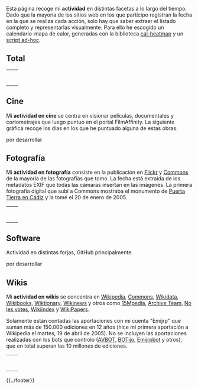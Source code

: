{{headerheatmap|1=Actividad}}
<!--
ideas para añadir a actividad:
* hacer un total
* subsecciones para:
** wikis (actual)
** cine (Filmaffinity)
** fotografía (flickr&commons)
** twitter (log descargable)
** forjas (github)

-->
Esta página recoge mi '''actividad''' en distintas facetas a lo largo del tiempo. Dado que la mayoría de los sitios web en los que participo registran la fecha en la que se realiza cada acción, solo hay que saber extraer el listado completo y representarlas visualmente. Para ello he escogido un calendario-mapa de calor, generadas con la biblioteca [https://github.com/kamisama/cal-heatmap cal-heatmap] y un [https://github.com/emijrp/emijrp.github.io/blob/master/actividad.py script ad-hoc].

== Total ==

<center>
<table style="text-align: center;">
<tr style="margin-bottom:20px;"><td><div id="actividad-total-2005"></div></td><td><div id="actividad-total-2006"></div></td></tr>
<tr><td><div id="actividad-total-2007"></div></td><td><div id="actividad-total-2008"></div></td></tr>
<tr><td><div id="actividad-total-2009"></div></td><td><div id="actividad-total-2010"></div></td></tr>
<tr><td><div id="actividad-total-2011"></div></td><td><div id="actividad-total-2012"></div></td></tr>
<tr><td><div id="actividad-total-2013"></div></td><td><div id="actividad-total-2014"></div></td></tr>
<tr><td><div id="actividad-total-2015"></div></td><td valign=top><div id="actividad-total-2016"></div></td></tr>
<tr><td><div id="actividad-total-2017"></div></td><td valign=top><div id="actividad-total-2018"></div></td></tr>
</table>
</center>

<script type="text/javascript">
var highlights = new Array();
highlights[2005] = [ new Date(2005, 0, 20) ];
highlights[2006] = [ ];
highlights[2007] = [ ];
highlights[2008] = [ ];
highlights[2009] = [ ];
highlights[2010] = [ ];
highlights[2011] = [ ];
highlights[2012] = [ ];
highlights[2013] = [ ];
highlights[2014] = [ ];
highlights[2015] = [ ];
highlights[2016] = [ ];
highlights[2017] = [ ];
highlights[2018] = [ ];

var years = new Array();
moment.lang("es");
for (i = 2005; i <= 2017; i++) {
    displaylegend = i == 2017;
    years[i] = new CalHeatMap();
    years[i].init({
        itemSelector: "#actividad-total-"+i, 
        itemName: ["acción", "acciones"], 
        domain: "year", 
        subDomain: "day", 
        data: "actividad-total.json", 
        start: new Date(i, 0), 
        weekStartOnMonday: true, 
        highlight: highlights[i], 
        cellSize: 10, 
        range: 1, 
        displayLegend: displaylegend,
        legend: [20, 40, 60, 80], 
        legendTitleFormat: {
            lower: "Menos de {min} {name}",
            inner: "Entre {down} y {up} {name}",
            upper: "Más de {max} {name}"
        },
        subDomainDateFormat:  function(date) {
            return moment(date).format("LL");
        }, 
        subDomainTextFormat: function(date, value) {
            if (value > 80) {
                return ;
            } else {
                return value;
            }
        }, 
    });
}
</script>

== Cine ==

Mi '''actividad en cine''' se centra en visionar películas, documentales y cortometrajes que luego puntuo en el portal FilmAffinity. La siguiente gráfica recoge los días en los que he puntuado alguna de estas obras.

por desarrollar

== Fotografía ==

Mi '''actividad en fotografía''' consiste en la publicación en [https://www.flickr.com/photos/emijrp/ Flickr] y [https://commons.wikimedia.org/w/index.php?title=Special:ListFiles/Emijrp&ilshowall=1 Commons] de la mayoría de las fotografías que tomo. La fecha está extraida de los metadatos EXIF que todas las cámaras insertan en las imágenes. La primera fotografía digital que subí a Commons mostraba el monumento de [https://commons.wikimedia.org/wiki/File:Cadiz_Puertas_de_tierra20-01-2005.jpg Puerta Tierra en Cádiz] y la tomé el 20 de enero de 2005.

<center>
<table style="text-align: center;">
<tr style="margin-bottom:20px;"><td><div id="actividad-foto-2005"></div></td><td><div id="actividad-foto-2006"></div></td></tr>
<tr><td><div id="actividad-foto-2007"></div></td><td><div id="actividad-foto-2008"></div></td></tr>
<tr><td><div id="actividad-foto-2009"></div></td><td><div id="actividad-foto-2010"></div></td></tr>
<tr><td><div id="actividad-foto-2011"></div></td><td><div id="actividad-foto-2012"></div></td></tr>
<tr><td><div id="actividad-foto-2013"></div></td><td><div id="actividad-foto-2014"></div></td></tr>
<tr><td><div id="actividad-foto-2015"></div></td><td valign=top><div id="actividad-foto-2016"></div></td></tr>
<tr><td><div id="actividad-foto-2017"></div></td><td valign=top><div id="actividad-foto-2018"></div></td></tr>
</table>
</center>

<script type="text/javascript">
var highlights = new Array();
highlights[2005] = [ new Date(2005, 0, 20) ];
highlights[2006] = [ ];
highlights[2007] = [ ];
highlights[2008] = [ ];
highlights[2009] = [ ];
highlights[2010] = [ ];
highlights[2011] = [ ];
highlights[2012] = [ ];
highlights[2013] = [ ];
highlights[2014] = [ ];
highlights[2015] = [ ];
highlights[2016] = [ ];
highlights[2017] = [ ];
highlights[2018] = [ ];

var years = new Array();
moment.lang("es");
for (i = 2005; i <= 2017; i++) {
    displaylegend = i == 2017;
    years[i] = new CalHeatMap();
    years[i].init({
        itemSelector: "#actividad-foto-"+i, 
        itemName: ["fotografía", "fotografías"], 
        domain: "year", 
        subDomain: "day", 
        data: "actividad-foto.json", 
        start: new Date(i, 0), 
        weekStartOnMonday: true, 
        highlight: highlights[i], 
        cellSize: 10, 
        range: 1, 
        displayLegend: displaylegend,
        legend: [20, 40, 60, 80], 
        legendTitleFormat: {
            lower: "Menos de {min} {name}",
            inner: "Entre {down} y {up} {name}",
            upper: "Más de {max} {name}"
        },
        subDomainDateFormat:  function(date) {
            return moment(date).format("LL");
        }, 
        subDomainTextFormat: function(date, value) {
            if (value > 80) {
                return ;
            } else {
                return value;
            }
        }, 
    });
}
</script>

== Software ==

Actividad en distintas forjas, GitHub principalmente.

por desarrollar

== Wikis ==

Mi '''actividad en wikis''' se concentra en [https://www.wikipedia.org Wikipedia], [https://commons.wikimedia.org Commons], [https://www.wikidata.org Wikidata], [https://es.wikibooks.org Wikibooks], [https://es.wiktionary.org Wiktionary], [https://es.wikinews.org Wikinews] y otros como [https://wiki.15m.cc 15Mpedia], [http://archiveteam.org Archive Team], [http://wiki.nolesvotes.org No les votes], [http://wikiindex.org Wikiindex] y [http://wikipapers.referata.com WikiPapers].

Solamente están contadas las aportaciones con mi cuenta "Emijrp" que suman más de 150.000 ediciones en 12 años (hice mi primera aportación a Wikipedia el martes, 19 de abril de 2005). No se incluyen las aportaciones realizadas con los bots que controlo ([https://en.wikipedia.org/wiki/Special:CentralAuth/AVBOT AVBOT], [https://en.wikipedia.org/wiki/Special:CentralAuth/BOTijo BOTijo], [https://en.wikipedia.org/wiki/Special:CentralAuth/Emijrpbot Emijrpbot] y otros), que en total superan las 10 millones de ediciones.

<center>
<table style="text-align: center;">
<tr style="margin-bottom:20px;"><td><div id="actividad-wiki-2005"></div></td><td><div id="actividad-wiki-2006"></div></td></tr>
<tr><td><div id="actividad-wiki-2007"></div></td><td><div id="actividad-wiki-2008"></div></td></tr>
<tr><td><div id="actividad-wiki-2009"></div></td><td><div id="actividad-wiki-2010"></div></td></tr>
<tr><td><div id="actividad-wiki-2011"></div></td><td><div id="actividad-wiki-2012"></div></td></tr>
<tr><td><div id="actividad-wiki-2013"></div></td><td><div id="actividad-wiki-2014"></div></td></tr>
<tr><td><div id="actividad-wiki-2015"></div></td><td valign=top><div id="actividad-wiki-2016"></div></td></tr>
<tr><td><div id="actividad-wiki-2017"></div></td><td valign=top><div id="actividad-wiki-2018"></div></td></tr>
</table>
</center>

<script type="text/javascript">
var highlights = new Array();
highlights[2005] = [ new Date(2005, 3, 19) ];
highlights[2006] = [ ];
highlights[2007] = [ ];
highlights[2008] = [ ];
highlights[2009] = [ ];
highlights[2010] = [ ];
highlights[2011] = [ ];
highlights[2012] = [ ];
highlights[2013] = [ ];
highlights[2014] = [ ];
highlights[2015] = [ ];
highlights[2016] = [ ];
highlights[2017] = [ ];
highlights[2018] = [ ];

var years = new Array();
moment.lang("es");
for (i = 2005; i <= 2017; i++) {
    displaylegend = i == 2017;
    years[i] = new CalHeatMap();
    years[i].init({
        itemSelector: "#actividad-wiki-"+i, 
        itemName: ["edición", "ediciones"], 
        domain: "year", 
        subDomain: "day", 
        data: "actividad-wiki.json", 
        start: new Date(i, 0), 
        weekStartOnMonday: true, 
        highlight: highlights[i], 
        cellSize: 10, 
        range: 1, 
        displayLegend: displaylegend,
        legend: [20, 40, 60, 80], 
        legendTitleFormat: {
            lower: "Menos de {min} {name}",
            inner: "Entre {down} y {up} {name}",
            upper: "Más de {max} {name}"
        },
        subDomainDateFormat:  function(date) {
            return moment(date).format("LL");
        }, 
        subDomainTextFormat: function(date, value) {
            if (value > 80) {
                return ;
            } else {
                return value;
            }
        }, 
    });
}
</script>

{{../footer}}
